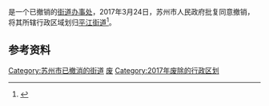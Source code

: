 {{中国乡级行政区
|景观照片文件名 = Xuanmiaoguan.JPG
|景观照片描述 = [[玄妙观|玄妙观]]
|地名出处 = [[观前街|观前街]]、[[玄妙观|玄妙观]]
|32/05/03/001/000}}

'''{{PAGENAMEBASE}}'''是{{PRC admin/fullname|32/05/08}}一个已撤销的[[街道办事处|街道办事处]]，2017年3月24日，苏州市人民政府批复同意撤销{{PAGENAMEBASE}}，将其所辖行政区域划归[[平江街道|平江街道]]<ref>{{Cite web |url=http://www.zfxxgk.suzhou.gov.cn/sxqzf/szsrmzf/201703/t20170328_856500.html |title=《苏州市人民政府关于同意姑苏区街道行政区划调整的批复》（苏府复〔2017〕19号） |access-date=2018-05-21 |archive-url=https://web.archive.org/web/20180521191809/http://www.zfxxgk.suzhou.gov.cn/sxqzf/szsrmzf/201703/t20170328_856500.html |archive-date=2018-05-21 |dead-url=yes }}</ref>。

== 参考资料 ==
{{reflist}}

{{江苏行政区划小作品}}
[[Category:苏州市已撤消的街道|Category:苏州市已撤消的街道]]
[[Category:姑苏区行政区划|废]]
[[Category:2017年废除的行政区划|Category:2017年废除的行政区划]]